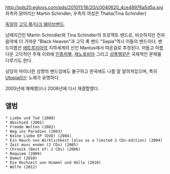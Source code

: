 http://pds20.egloos.com/pds/201011/18/20/c0040620_4ce48976a5d5a.jpg
좌측의 닭머리는 Martin Schindler, 우측의 여성은 Thalia(Tina Schindler)

[[독일]]의 [[고딕 록]]/[[다크 웨이브]]밴드.

남매지간인 Martin Schindler와 Tina Schindler의 프로젝트 밴드로, 비슷하지만 전자음악에 더 가까운 "Black Heaven"과 고딕 록 밴드 "Sepia"역시 이들의 밴드이다.
밴드이름은 [[에트루리아]]의 지하세계의 신인 Mantus에서 따온걸로 추정된다.
어둡고 아름다운 고딕적인 주제 이외에 [[인종차별]], [[제노포비아]] 그리고 [[성폭행]]같은 국제적인 문제를 다루기도 한다.

상당히 마이너한 성향의 밴드임에도 불구하고 한국에도 나름 잘 알려져있으며, 특히 [[Utopia]]라는 노래가 유명하다.

2005년에 해체했으나 2008년에 다시 재결합했다.

== 앨범 ==

 * Liebe und Tod (2000)
 * Abschied (2001)
 * Fremde Welten (2002)
 * Weg ins Paradies (2003)
 * Keine Liebe EP (DVD) (2004)
 * Ein Hauch von Wirklichkeit (also as a limited 2 CDs-edition) (2004)
 * Zeit muss enden (2 CDs) (2005)
 * Chronik (Best of: 2 CDs) (2006)
 * Requiem (2009)
 * Demut (2010)
 * Die Hochzeit von Himmel und Hölle (2010)
 * Wölfe (2012)


{{{#!html
<object width="425" height="344"><param name="movie" value="http://www.youtube.com/v/NMOdtdMFY9U?fs=1&amp;hl=ko_KR"></param><param name="allowFullScreen" value="true"></param><param name="allowscriptaccess" value="always"></param><embed src="http://www.youtube.com/v/NMOdtdMFY9U?fs=1&amp;hl=ko_KR" type="application/x-shockwave-flash" allowscriptaccess="always" allowfullscreen="true" width="425" height="344"></embed></object>}}}
{{{#!html
<object width="425" height="344"><param name="movie" value="http://www.youtube.com/v/pw64guCPKa8?fs=1&amp;hl=ko_KR"></param><param name="allowFullScreen" value="true"></param><param name="allowscriptaccess" value="always"></param><embed src="http://www.youtube.com/v/pw64guCPKa8?fs=1&amp;hl=ko_KR" type="application/x-shockwave-flash" allowscriptaccess="always" allowfullscreen="true" width="425" height="344"></embed></object>}}}
